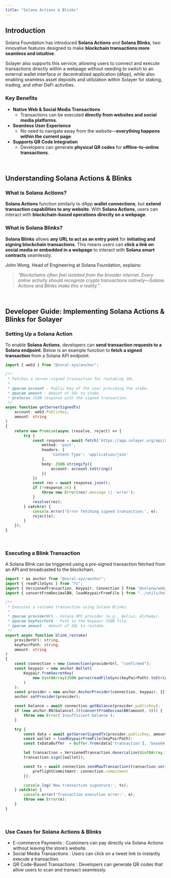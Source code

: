 ```yaml
---
title: "Solana Actions & Blinks"
---
```


## **Introduction**

Solana Foundation has introduced **Solana Actions** and **Solana Blinks**, two innovative features designed to make **blockchain transactions more seamless and intuitive**. 

Solayer also supports this service, allowing users to connect and execute transactions directly within a webpage without needing to switch to an external wallet interface or decentralized application (dApp), while also enabling seamless asset deposits and utilization within Solayer for staking, trading, and other DeFi activities.

### **Key Benefits**
- **Native Web & Social Media Transactions**  
  - Transactions can be executed **directly from websites and social media platforms**.
- **Seamless User Experience**  
  - No need to navigate away from the website—**everything happens within the current page**.
- **Supports QR Code Integration**  
  - Developers can generate **physical QR codes** for **offline-to-online transactions**.

<br />

## **Understanding Solana Actions & Blinks**

### **What is Solana Actions?**
**Solana Actions** function similarly to dApp **wallet connections**, but **extend transaction capabilities to any website**. With **Solana Actions**, users can interact with **blockchain-based operations directly on a webpage**.

### **What is Solana Blinks?**
**Solana Blinks** allows **any URL to act as an entry point** for **initiating and signing blockchain transactions**. This means users can **click a link on social media or embedded in a webpage** to interact with **Solana smart contracts** seamlessly.

John Wong, Head of Engineering at Solana Foundation, explains:  
> *"Blockchains often feel isolated from the broader internet. Every online activity should recognize crypto transactions natively—Solana Actions and Blinks make this a reality."*

<br />

## **Developer Guide: Implementing Solana Actions & Blinks for Solayer**

### **Setting Up a Solana Action**
To enable **Solana Actions**, developers can **send transaction requests to a Solana endpoint**. Below is an example function to **fetch a signed transaction** from a Solana API endpoint.

```ts
import { web3 } from "@coral-xyz/anchor";

/**
 * Fetches a server-signed transaction for restaking SOL.
 * 
 * @param account - Public key of the user providing the stake.
 * @param amount - Amount of SOL to stake.
 * @returns JSON response with the signed transaction.
 */
async function getServerSignedTx(
    account: web3.PublicKey, 
    amount: string
)
{
    return new Promise(async (resolve, reject) => {
        try {
            const response = await fetch(`https://app.solayer.org/api/action/restake/ssol?amount=${amount}`, {
                method: 'post',
                headers: {
                    'Content-Type': 'application/json'
                },
                body: JSON.stringify({
                    account: account.toString()
                })
            }) 
            const res = await response.json();
            if (!response.ok) {
                throw new Error(res?.message || 'error');
            }
            resolve(res);
        } catch(e) {
            console.error('Error fetching signed transaction:', e);
            reject(e);
        }
    });
}
```
<br />

### Executing a Blink Transaction

A Solana Blink can be triggered using a pre-signed transaction fetched from an API and broadcasted to the blockchain.

```ts
import * as anchor from "@coral-xyz/anchor";
import { readFileSync } from "fs";
import { VersionedTransaction, Keypair, Connection } from "@solana/web3.js";
import { convertFromDecimalBN, loadKeypairFromFile } from "../utils/helpers";

/**
 * Executes a restake transaction using Solana Blinks.
 *
 * @param providerUrl - Solana RPC provider (e.g., Helius, Alchemy).
 * @param keyPairPath - Path to the keypair JSON file.
 * @param amount - Amount of SOL to restake.
 */
export async function blink_restake(
    providerUrl: string,
    keyPairPath: string,
    amount: string
) 
{
    const connection = new Connection(providerUrl, "confirmed");
    const keypair = new anchor.Wallet(
        Keypair.fromSecretKey(
            new Uint8Array(JSON.parse(readFileSync(keyPairPath).toString()))
        )
    );
    const provider = new anchor.AnchorProvider(connection, keypair, {});
    anchor.setProvider(provider);

    const balance = await connection.getBalance(provider.publicKey);
    if (new anchor.BN(balance).lt(convertFromDecimalBN(amount, 9))) {
        throw new Error(`Insufficient balance`);
    }

    try {
        const data = await getServerSignedTx(provider.publicKey, amount);
        const wallet = loadKeypairFromFile(keyPairPath);
        const txDataBuffer  = Buffer.from(data['transaction'], 'base64');

        let transaction = VersionedTransaction.deserialize(Uint8Array.from(txDataBuffer));
        transaction.sign([wallet]);

        const tx = await connection.sendRawTransaction(transaction.serialize(), {
            preflightCommitment: connection.commitment
        });

        console.log('New transaction signature:', tx);
    } catch(e) {
        console.error('Transaction execution error:', e);
        throw new Error(e);
    }
}
```
<br />

### Use Cases for Solana Actions & Blinks

- E-commerce Payments : Customers can pay directly via Solana Actions without leaving the store’s website.
- Social Media Transactions : Users can click on a tweet link to instantly execute a transaction.
- QR Code-Based Transactions : Developers can generate QR codes that allow users to scan and transact seamlessly.

